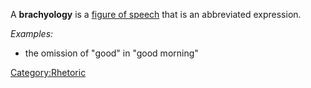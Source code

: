 A '''brachyology''' is a [[figure of speech]] that is an abbreviated expression.

''Examples:''

* the omission of "good" in "good morning"

[[Category:Rhetoric]]
